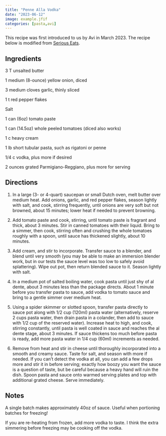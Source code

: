 ```yaml
---
title: "Penne Alla Vodka"
date: "2023-06-12"
image: example.jfif
categories: [pasta,avi]
---
```


This recipe was first introduced to us by Avi in March 2023. The recipe below is modified from [Serious Eats](https://www.seriouseats.com/pasta-with-vodka-sauce).

## Ingredients

3 T unsalted butter

1 medium (8-ounce) yellow onion, diced

3 medium cloves garlic, thinly sliced

1 t red pepper flakes

Salt

1 can (6oz) tomato paste

1 can (14.5oz) whole peeled tomatoes (diced also works)

1 c heavy cream

1 lb short tubular pasta, such as rigatoni or penne

1/4 c vodka, plus more if desired

2 ounces grated Parmigiano-Reggiano, plus more for serving

## Directions

1.  In a large (3- or 4-quart) saucepan or small Dutch oven, melt butter over medium heat. Add onions, garlic, and red pepper flakes, season lightly with salt, and cook, stirring frequently, until onions are very soft but not browned, about 15 minutes; lower heat if needed to prevent browning.

2.  Add tomato paste and cook, stirring, until tomato paste is fragrant and thick, about 3 minutes. Stir in canned tomatoes with their liquid. Bring to a simmer, then cook, stirring often and crushing the whole tomatoes roughly with a spoon, until sauce has thickened slightly, about 10 minutes.

3.  Add cream, and stir to incorporate. Transfer sauce to a blender, and blend until very smooth (you may be able to make an immersion blender work, but in our tests the sauce level was too low to safely avoid splattering). Wipe out pot, then return blended sauce to it. Season lightly with salt.

4.  In a medium pot of salted boiling water, cook pasta until just shy of al dente, about 3 minutes less than the package directs. About 1 minute before you transfer pasta to sauce, add vodka to tomato sauce and bring to a gentle simmer over medium heat.

5.  Using a spider skimmer or slotted spoon, transfer pasta directly to sauce pot along with 1/2 cup (120ml) pasta water (alternatively, reserve 2 cups pasta water, then drain pasta in a colander, then add to sauce with 1/2 cup of the reserved water). Increase heat to high, and cook, stirring constantly, until pasta is well coated in sauce and reaches the al dente stage, about 3 minutes. If sauce thickens too much before pasta is ready, add more pasta water in 1/4 cup (60ml) increments as needed.

6.  Remove from heat and stir in cheese until thoroughly incorporated into a smooth and creamy sauce. Taste for salt, and season with more if needed. If you can't detect the vodka at all, you can add a few drops more and stir it in before serving; exactly how boozy you want the sauce is a question of taste, but be careful because a heavy hand will ruin the dish. Spoon pasta and sauce onto warmed serving plates and top with additional grated cheese. Serve immediately.

## Notes

A single batch makes approximately 40oz of sauce. Useful when portioning batches for freezing!

If you are re-heating from frozen, add more vodka to taste. I think the extra simmering before freezing may be cooking off the vodka.
